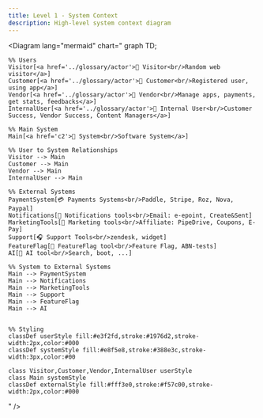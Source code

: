 ```yaml
---
title: Level 1 - System Context
description: High-level system context diagram
---
```


<Diagram
  lang="mermaid"
  chart="
graph TD;

    %% Users
    Visitor[<a href='../glossary/actor'>👤 Visitor<br/>Random web visitor</a>]
    Customer[<a href='../glossary/actor'>👤 Customer<br/>Registered user, using app</a>]
    Vendor[<a href='../glossary/actor'>👤 Vendor<br/>Manage apps, payments, get stats, feedbacks</a>]
    InternalUser[<a href='../glossary/actor'>👤 Internal User<br/>Customer Success, Vendor Success, Content Managers</a>]

    %% Main System
    Main[<a href='c2'>🎯 System<br/>Software System</a>]

    %% User to System Relationships
    Visitor --> Main
    Customer --> Main
    Vendor --> Main
    InternalUser --> Main

    %% External Systems
    PaymentSystem[💳 Payments Systems<br/>Paddle, Stripe, Roz, Nova, Paypal]
    Notifications[📧 Notifications tools<br/>Email: e-epoint, Create&Sent]
    MarketingTools[🎯 Marketing tools<br/>Affiliate: PipeDrive, Coupons, E-Pay]
    Support[🎧 Support Tools<br/>zendesk, widget]
    FeatureFlag[🚩 FeatureFlag tool<br/>Feature Flag, ABN-tests]
    AI[🚩 AI tool<br/>Search, boot, ...]

    %% System to External Systems
    Main --> PaymentSystem
    Main --> Notifications
    Main --> MarketingTools
    Main --> Support
    Main --> FeatureFlag
    Main --> AI
    

    %% Styling
    classDef userStyle fill:#e3f2fd,stroke:#1976d2,stroke-width:2px,color:#000
    classDef systemStyle fill:#e8f5e8,stroke:#388e3c,stroke-width:3px,color:#00

    class Visitor,Customer,Vendor,InternalUser userStyle
    class Main systemStyle
    classDef externalStyle fill:#fff3e0,stroke:#f57c00,stroke-width:2px,color:#000

"
/>